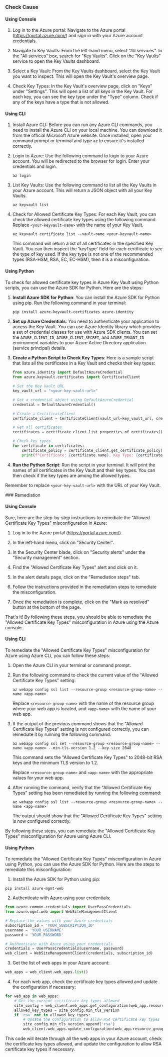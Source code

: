 

<Tabs><Tab title='Cause'>
### Check Cause

#### Using Console

1. Log in to the Azure portal: Navigate to the Azure portal (https://portal.azure.com/) and sign in with your Azure account credentials.

2. Navigate to Key Vaults: From the left-hand menu, select "All services". In the "All services" box, search for "Key Vaults". Click on the "Key Vaults" service to open the Key Vaults dashboard.

3. Select a Key Vault: From the Key Vaults dashboard, select the Key Vault you want to inspect. This will open the Key Vault's overview page.

4. Check Key Types: In the Key Vault's overview page, click on "Keys" under "Settings". This will open a list of all keys in the Key Vault. For each key, you can see the key type under the "Type" column. Check if any of the keys have a type that is not allowed.

#### Using CLI

1. Install Azure CLI: Before you can run any Azure CLI commands, you need to install the Azure CLI on your local machine. You can download it from the official Microsoft Azure website. Once installed, open your command prompt or terminal and type `az` to ensure it's installed correctly.

2. Login to Azure: Use the following command to login to your Azure account. You will be redirected to the browser for login. Enter your credentials and login.
   ```
   az login
   ```
3. List Key Vaults: Use the following command to list all the Key Vaults in your Azure account. This will return a JSON object with all your Key Vaults.
   ```
   az keyvault list
   ```
4. Check for Allowed Certificate Key Types: For each Key Vault, you can check the allowed certificate key types using the following command. Replace `<your-keyvault-name>` with the name of your Key Vault.
   ```
   az keyvault certificate list --vault-name <your-keyvault-name>
   ```
   This command will return a list of all certificates in the specified Key Vault. You can then inspect the 'keyType' field for each certificate to see the type of key used. If the key type is not one of the recommended types (RSA-HSM, RSA, EC, EC-HSM), then it is a misconfiguration.

#### Using Python

To check for allowed certificate key types in Azure Key Vault using Python scripts, you can use the Azure SDK for Python. Here are the steps:

1. **Install Azure SDK for Python**: You can install the Azure SDK for Python using pip. Run the following command in your terminal:

   ```bash
   pip install azure-keyvault-certificates azure-identity
   ```

2. **Set up Azure Credentials**: You need to authenticate your application to access the Key Vault. You can use Azure Identity library which provides a set of credential classes for use with Azure SDK clients. You can set the `AZURE_CLIENT_ID`, `AZURE_CLIENT_SECRET`, and `AZURE_TENANT_ID` environment variables to your Azure Active Directory application (service principal) details.

3. **Create a Python Script to Check Key Types**: Here is a sample script that lists all the certificates in a Key Vault and checks their key types:

   ```python
   from azure.identity import DefaultAzureCredential
   from azure.keyvault.certificates import CertificateClient

   # Set the Key Vault URL
   key_vault_url = "<your-key-vault-url>"

   # Get a credential object using DefaultAzureCredential
   credential = DefaultAzureCredential()

   # Create a CertificateClient
   certificate_client = CertificateClient(vault_url=key_vault_url, credential=credential)

   # Get all certificates
   certificates = certificate_client.list_properties_of_certificates()

   # Check key types
   for certificate in certificates:
       certificate_policy = certificate_client.get_certificate_policy(certificate.name)
       print(f"Certificate: {certificate.name}, Key Type: {certificate_policy.key_type}")
   ```

4. **Run the Python Script**: Run the script in your terminal. It will print the names of all certificates in the Key Vault and their key types. You can then check if the key types are among the allowed types.

Remember to replace `<your-key-vault-url>` with the URL of your Key Vault.

</Tab>

<Tab title='Remediation'>
### Remediation

#### Using Console

Sure, here are the step-by-step instructions to remediate the "Allowed Certificate Key Types" misconfiguration in Azure:

1. Log in to the Azure portal (https://portal.azure.com/).

2. In the left-hand menu, click on "Security Center".

3. In the Security Center blade, click on "Security alerts" under the "Security management" section.

4. Find the "Allowed Certificate Key Types" alert and click on it.

5. In the alert details page, click on the "Remediation steps" tab.

6. Follow the instructions provided in the remediation steps to remediate the misconfiguration.

7. Once the remediation is complete, click on the "Mark as resolved" button at the bottom of the page.

That's it! By following these steps, you should be able to remediate the "Allowed Certificate Key Types" misconfiguration in Azure using the Azure console.

#### Using CLI

To remediate the "Allowed Certificate Key Types" misconfiguration for Azure using Azure CLI, you can follow these steps:

1. Open the Azure CLI in your terminal or command prompt.

2. Run the following command to check the current value of the "Allowed Certificate Key Types" setting:

   ```
   az webapp config ssl list --resource-group <resource-group-name> --name <app-name>
   ```

   Replace `<resource-group-name>` with the name of the resource group where your web app is located, and `<app-name>` with the name of your web app.

3. If the output of the previous command shows that the "Allowed Certificate Key Types" setting is not configured correctly, you can remediate it by running the following command:

   ```
   az webapp config ssl set --resource-group <resource-group-name> --name <app-name> --min-tls-version 1.2 --key-size 2048
   ```

   This command sets the "Allowed Certificate Key Types" to 2048-bit RSA keys and the minimum TLS version to 1.2.

   Replace `<resource-group-name>` and `<app-name>` with the appropriate values for your web app.

4. After running the command, verify that the "Allowed Certificate Key Types" setting has been remediated by running the following command:

   ```
   az webapp config ssl list --resource-group <resource-group-name> --name <app-name>
   ```

   The output should show that the "Allowed Certificate Key Types" setting is now configured correctly.

By following these steps, you can remediate the "Allowed Certificate Key Types" misconfiguration for Azure using Azure CLI.

#### Using Python

To remediate the "Allowed Certificate Key Types" misconfiguration in Azure using Python, you can use the Azure SDK for Python. Here are the steps to remediate this misconfiguration:

1. Install the Azure SDK for Python using pip:

```
pip install azure-mgmt-web
```

2. Authenticate with Azure using your credentials:

```python
from azure.common.credentials import UserPassCredentials
from azure.mgmt.web import WebSiteManagementClient

# Replace the values with your Azure credentials
subscription_id = 'YOUR_SUBSCRIPTION_ID'
username = 'YOUR_USERNAME'
password = 'YOUR_PASSWORD'

# Authenticate with Azure using your credentials
credentials = UserPassCredentials(username, password)
web_client = WebSiteManagementClient(credentials, subscription_id)
```

3. Get the list of web apps in your Azure account:

```python
web_apps = web_client.web_apps.list()
```

4. For each web app, check the certificate key types allowed and update the configuration if necessary:

```python
for web_app in web_apps:
    # Get the current certificate key types allowed
    site_config = web_client.web_apps.get_configuration(web_app.resource_group_name, web_app.name)
    allowed_key_types = site_config.min_tls_version
    if 'rsa' not in allowed_key_types:
        # Update the configuration to allow RSA certificate key types
        site_config.min_tls_version.append('rsa')
        web_client.web_apps.update_configuration(web_app.resource_group_name, web_app.name, site_config)
```

This code will iterate through all the web apps in your Azure account, check the certificate key types allowed, and update the configuration to allow RSA certificate key types if necessary.


</Tab>
</Tabs>